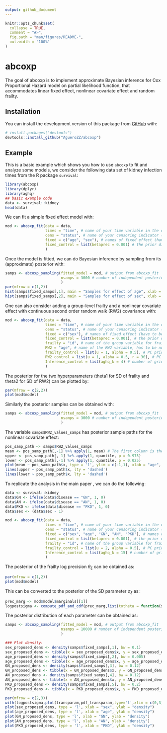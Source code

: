 ```yaml
---
output: github_document
---
```


<!-- README.md is generated from README.Rmd. Please edit that file -->

```r
knitr::opts_chunk$set(
  collapse = TRUE,
  comment = "#>",
  fig.path = "man/figures/README-",
  out.width = "100%"
)
```

# abcoxp

<!-- badges: start -->
<!-- badges: end -->

The goal of abcoxp is to implement approximate Bayesian inference for Cox Proportional Hazard model on partial likelihood function, that accommodates linear fixed effect, nonlinear covariate effect and random frailty.

## Installation

You can install the development version of this package from [GitHub](https://github.com/) with:

``` r
# install.packages("devtools")
devtools::install_github("AgueroZZ/abcoxp")
```
## Example

This is a basic example which shows you how to use `abcoxp` to fit and analyze some models, we consider the following data set of kidney infection times from the R package `survival`:

```r
library(abcoxp)
library(dplyr)
library(aghq)
## basic example code
data <- survival::kidney
head(data)
```


We can fit a simple fixed effect model with:

```r
mod <- abcoxp_fit(data = data, 
                  times = "time", # name of your time variable in the data
                  cens = "status", # name of your censoring indicator (0/1) in the data
                  fixed = c("age", "sex"), # names of fixed effect (have to be numeric variables)
                  fixed_control = list(betaprec = 0.001) # the prior distribution for the fixed effects
                  )
```


Once the model is fitted, we can do Bayesian inference by sampling from its (approximate) posterior with:
```r
samps <- abcoxp_sampling(fitted_model = mod, # output from abcoxp_fit
                         nsamps = 3000 # number of independent posterior samples to draw
                         )
par(mfrow = c(1,2))
hist(samps$fixed_samps[,1], main = "Samples for effect of age", xlab = "Effect")
hist(samps$fixed_samps[,2], main = "Samples for effect of sex", xlab = "Effect")
```


One can also consider adding a group-level frailty and a nonlinear covariate effect with continuous second order random walk (RW2) covariance with:

```r
mod <- abcoxp_fit(data = data, 
                  times = "time", # name of your time variable in the data
                  cens = "status", # name of your censoring indicator (0/1) in the data
                  fixed = c("sex"), # names of fixed effect (have to be numeric variables)
                  fixed_control = list(betaprec = 0.001), # the prior distribution for the fixed effects
                  frailty = "id", # name of the group variable for frailty, has to be integer valued
                  RW2 = "age", # name of the RW2 variable, has to be numeric valued
                  frailty_control = list(u = 1, alpha = 0.5), # PC prior parameters for frailty SD
                  RW2_control = list(u = 1, alpha = 0.5, r = 30), # PC prior paramters for RW2 SD, and # of knots
                  Inference_control = list(aghq_k = 4) # number of grid points to use for the AGHQ
                  )
```


The posterior for the two hyperparameters (theta1 for SD of frailty and theta2 for SD of RW2) can be plotted by:

```r
par(mfrow = c(2,2))
plot(mod$model)
```


Similarly the posterior samples can be obtained with:

```r
samps <- abcoxp_sampling(fitted_model = mod, # output from abcoxp_fit
                         nsamps = 3000 # number of independent posterior samples to draw
                         )
```

The variable `samps$RW2_values_samps` has posterior sample paths for the nonlinear covariate effect:

```r
pos_samp_path <- samps$RW2_values_samps
mean <- pos_samp_path[,-1] %>% apply(1, mean) # The first column is the covariate values, not sample path!
upper <- pos_samp_path[,-1] %>% apply(1, quantile, p = 0.975)
lower <- pos_samp_path[,-1] %>% apply(1, quantile, p = 0.025)
plot(mean ~ pos_samp_path$x, type = 'l', ylim = c(-1,1), xlab = "age", ylab = "Effect")
lines(upper ~ pos_samp_path$x, lty = 'dashed')
lines(lower ~ pos_samp_path$x, lty = 'dashed')

```




To replicate the analysis in the main paper \textit{Bayesian Inference for Cox Proportional Hazard Models with Partial Likelihoods,Nonlinear Covariate Effects and Correlated Observations}, we can do the following:

```r
data <- survival::kidney
data$GN <- ifelse(data$disease == "GN", 1, 0)
data$AN <- ifelse(data$disease == "AN", 1, 0)
data$PKD <- ifelse(data$disease == "PKD", 1, 0)
data$sex <- (data$sex - 1)

mod <- abcoxp_fit(data = data, 
                  times = "time", # name of your time variable in the data
                  cens = "status", # name of your censoring indicator (0/1) in the data
                  fixed = c("sex", "age", "GN", "AN", "PKD"), # names of fixed effect (have to be numeric variables)
                  fixed_control = list(betaprec = 0.001), # the prior distribution for the fixed effects
                  frailty = "id", # name of the group variable for frailty, has to be integer valued
                  frailty_control = list(u = 2, alpha = 0.5), # PC prior parameters for frailty SD
                  Inference_control = list(aghq_k = 15) # number of grid points to use for the AGHQ
                  )

```


The posterior of the frailty log precision $\theta_\xi$ can be obtained as:

```r
par(mfrow = c(1,2))
plot(mod$model)
```


This can be converted to the posterior of the SD parameter $\sigma_\xi$ as:

```r
prec_marg <- mod$model$marginals[[1]]
logpostsigma <- compute_pdf_and_cdf(prec_marg,list(totheta = function(x) -2*log(x),fromtheta = function(x) exp(-x/2)),interpolation = 'spline')
```

The posterior distribution of each parameter can be obtained as:

```r
samps <- abcoxp_sampling(fitted_model = mod, # output from abcoxp_fit
                         nsamps = 10000 # number of independent posterior samples to draw
                         )

### Plot density:
sex_proposed_dens <- density(samps$fixed_samps[,1], bw = 0.1)
sex_proposed_dens <- tibble(x = sex_proposed_dens$x, y = sex_proposed_dens$y)
age_proposed_dens <- density(samps$fixed_samps[,2], bw = 0.005)
age_proposed_dens <- tibble(x = age_proposed_dens$x, y = age_proposed_dens$y)
GN_proposed_dens <- density(samps$fixed_samps[,3], bw = 0.12)
GN_proposed_dens <- tibble(x = GN_proposed_dens$x, y = GN_proposed_dens$y)
AN_proposed_dens <- density(samps$fixed_samps[,4], bw = 0.12)
AN_proposed_dens <- tibble(x = AN_proposed_dens$x, y = AN_proposed_dens$y)
PKD_proposed_dens <- density(samps$fixed_samps[,5], bw = 0.2)
PKD_proposed_dens <- tibble(x = PKD_proposed_dens$x, y = PKD_proposed_dens$y)

```


```r
par(mfrow = c(2,3))
with(logpostsigma,plot(transparam,pdf_transparam,type='l',xlim = c(0,3), ylab = "density", xlab = "SD"))
plot(sex_proposed_dens, type = 'l', xlab = "sex", ylab = "density")
plot(age_proposed_dens, type = 'l', xlab = "age", ylab = "density")
plot(GN_proposed_dens, type = 'l', xlab = "GN", ylab = "density")
plot(AN_proposed_dens, type = 'l', xlab = "AN", ylab = "density")
plot(PKD_proposed_dens, type = 'l', xlab = "PKD", ylab = "density")
```








